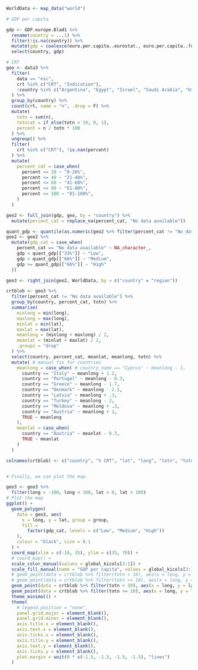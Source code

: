 ```r

WorldData <- map_data("world")

# GDP per capita

gdp <- GDP.europe.Blad1 %>%
  rename(country = ...1) %>%
  filter(!is.na(country)) %>%
  mutate(gdp = coalesce(euro.per.capita..eurostat., euro.per.capita..focus.economics.)) %>%
  select(country, gdp)

# CRT
geo <- data3 %>%
  filter(
    data == "esc",
    crt %in% c("CRT", "Indication"),
    !country %in% c("Argentina", "Egypt", "Israel", "Saudi Arabia", "Uruguay")
  ) %>%
  group_by(country) %>%
  count(crt, name = "n", .drop = F) %>%
  mutate(
    totn = sum(n),
    totncat = if_else(totn < 10, 0, 1),
    percent = n / totn * 100
  ) %>%
  ungroup() %>%
  filter(
    crt %in% c("CRT"), !is.nan(percent)
  ) %>%
  mutate(
    percent_cat = case_when(
      percent <= 20 ~ "0-20%",
      percent <= 40 ~ "21-40%",
      percent <= 60 ~ "41-60%",
      percent <= 80 ~ "61-80%",
      percent <= 100 ~ "81-100%",
    )
  )

geo2 <- full_join(gdp, geo, by = "country") %>%
  mutate(percent_cat = replace_na(percent_cat, "No data available"))

quant_gdp <- quantile(as.numeric(geo2 %>% filter(percent_cat != "No data available") %>% pull(gdp)), c(.33, .66), na.rm = T)
geo2 <- geo2 %>%
  mutate(gdp_cat = case_when(
    percent_cat == "No data available" ~ NA_character_,
    gdp < quant_gdp[["33%"]] ~ "Low",
    gdp < quant_gdp[["66%"]] ~ "Medium",
    gdp >= quant_gdp[["66%"]] ~ "High"
  ))

geo3 <- right_join(geo2, WorldData, by = c("country" = "region"))

crtblob <- geo3 %>%
  filter(percent_cat != "No data available") %>%
  group_by(country, percent_cat, totn) %>%
  summarise(
    minlong = min(long),
    maxlong = max(long),
    minlat = min(lat),
    maxlat = max(lat),
    meanlong = (minlong + maxlong) / 2,
    meanlat = (minlat + maxlat) / 2,
    .groups = "drop"
  ) %>%
  select(country, percent_cat, meanlat, meanlong, totn) %>%
  mutate( # manual fix for countries
    meanlong = case_when( # country_name == "Cyprus" ~ meanlong - 1,
      country == "Italy" ~ meanlong + 1.2,
      country == "Portugal" ~ meanlong - 0.3,
      country == "Greece" ~ meanlong - 1.7,
      country == "Denmark" ~ meanlong - 2.1,
      country == "Latvia" ~ meanlong + .3,
      country == "Turkey" ~ meanlong - 2,
      country == "Moldova" ~ meanlong + .3,
      country == "Austria" ~ meanlong + 1,
      TRUE ~ meanlong
    ),
    meanlat = case_when(
      country == "Austria" ~ meanlat - 0.3,
      TRUE ~ meanlat
    )
  )

colnames(crtblob) <- c("country", "% CRT", "lat", "long", "totn", "totncat")


# Finally, we can plot the map.

geo3 <- geo3 %>%
  filter(long > -100, long < 100, lat > 0, lat < 100)
# Plot the map
ggplot() +
  geom_polygon(
    data = geo3, aes(
      x = long, y = lat, group = group,
      fill =
        factor(gdp_cat, levels = c("Low", "Medium", "High"))
    ),
    colour = "black", size = 0.1
  ) +
  coord_map(xlim = c(-10, 35), ylim = c(35, 70)) +
  # coord_map() +
  scale_color_manual(values = global_kicols[3:1]) +
  scale_fill_manual(name = "GDP per capita", values = global_kicols[3:1], na.translate = FALSE) +
  # geom_point(data = crtblob %>% filter(totn < 10), aes(x = long, y = lat, size = `% CRT`), shape = 21, colour = "black", fill = "grey", stroke = 2) +
  # geom_point(data = crtblob %>% filter(totn >= 10), aes(x = long, y = lat, size = `% CRT`), shape = 21, colour = "black", fill = "black", stroke = 2) +
  geom_point(data = crtblob %>% filter(totn < 10), aes(x = long, y = lat, size = `% CRT`), shape = 10) +
  geom_point(data = crtblob %>% filter(totn >= 10), aes(x = long, y = lat, size = `% CRT`), shape = 16) +
  theme_minimal() +
  theme(
    # legend.position = "none",
    panel.grid.major = element_blank(),
    panel.grid.minor = element_blank(),
    axis.title.x = element_blank(),
    axis.text.x = element_blank(),
    axis.ticks.x = element_blank(),
    axis.title.y = element_blank(),
    axis.text.y = element_blank(),
    axis.ticks.y = element_blank(),
    plot.margin = unit(0 * c(-1.5, -1.5, -1.5, -1.5), "lines")
  )
```
